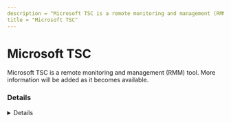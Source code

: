 ---
description = "Microsoft TSC is a remote monitoring and management (RMM) tool. More information will be added as it becomes available."
title = "Microsoft TSC"
---



# Microsoft TSC

Microsoft TSC is a remote monitoring and management (RMM) tool. More information will be added as it becomes available.

### Details
<Details author={""}
         category={""}
         created={""}
         website={""}
         lastModified={"2024-02-08"}
         privileges={""}
         free={ false }
         verification={ false }
/>

#### Installation Paths
<Card code={ ["termsrv.exe", "mstsc.exe"] }/>





### Forensic Artifacts








### Detections
- Detects potential processes activity of Microsoft TSC RMM tool
  - [Sigma Rule](https://github.com/magicsword-io/LOLRMM/blob/main/detections/sigma/microsoft_tsc_processes_sigma.yml)

### References
- [https://learn.microsoft.com/en-us/troubleshoot/windows-server/remote/terminal-server-startup-connection-application](https://learn.microsoft.com/en-us/troubleshoot/windows-server/remote/terminal-server-startup-connection-application)

